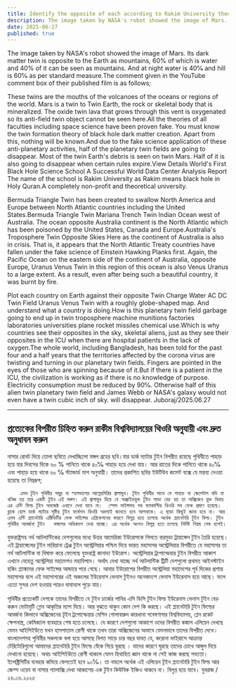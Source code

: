 ```yaml
---
title: Identify the opposite of each according to Rakim University theory and understand quickly
description: The image taken by NASA's robot showed the image of Mars. Its dark matter twin is opposite to the Earth as mountains, 60% of which is water and 40% of it can be seen as mountains.  And at night water is 40℅ and hill is 60℅ as per standard measure.The comment given in the YouTube comment box of their published film is as follows;
date: 2025-06-27
published: true
---
```


The image taken by NASA's robot showed the image of Mars. Its dark matter twin is opposite to the Earth as mountains, 60% of which is water and 40% of it can be seen as mountains.  And at night water is 40℅ and hill is 60℅ as per standard measure.The comment given in the YouTube comment box of their published film is as follows;

These twins are the mouths of the volcanoes of the oceans or regions of the world. Mars is a twin to Twin Earth, the rock or skeletal body that is mineralized. The oxide twin lava that grows through this vent is oxygenated so its anti-field twin object cannot be seen here.All the theories of all faculties including space science have been proven fake. You must know the twin formation theory of black hole dark matter creation. Apart from this, nothing will be known.And due to the fake science application of these anti-planetary activities, half of the planetary twin fields are going to disappear. Most of the twin Earth's debris is seen on twin Mars. Half of it is also going to disappear when certain rules expire.View Details World's First Black Hole Science School A Successful World Data Center Analysis Report The name of the school is Rakim University as Rakim means black hole in Holy Quran.A completely non-profit and theoretical university.

Bermuda Triangle Twin has been created to swallow North America and Europe between North Atlantic countries including the United States.Bermuda Triangle Twin Mariana Trench Twin Indian Ocean west of Australia. The ocean opposite Australia continent is the North Atlantic which has been poisoned by the United States, Canada and Europe.Australia's Troposphere Twin Opposite Skies Here as the continent of Australia is also in crisis. That is, it appears that the North Atlantic Treaty countries have fallen under the fake science of Einstein Hawking Planks first.
Again, the Pacific Ocean on the eastern side of the continent of Australia, opposite Europe, Uranus Venus Twin in this region of this ocean is also Venus Uranus to a large extent. As a result, even after being such a beautiful country, it was burnt by fire.

Plot each country on Earth against their opposite Twin Charge Water AC DC Twin Field Uranus Venus Twin with a roughly globe-shaped map. And understand what a country is doing.How is this planetary twin field garbage going to end up in twin troposphere machine munitions factories laboratories universities plane rocket missiles chemical use.Which is why countries see their opposites in the sky, skeletal aliens, just as they see their opposites in the ICU when there are hospital patients in the lack of oxygen.The whole world, including Bangladesh, has been told for the past four and a half years that the territories affected by the corona virus are twisting and turning in our planetary twin fields. Fingers are pointed in the eyes of those who are spinning because of it.But if there is a patient in the ICU, the civilization is working as if there is no knowledge of purpose. Electricity consumption must be reduced by 90℅. Otherwise half of this alien twin planetary twin field and James Webb or NASA's galaxy would not even have a twin cubic inch of sky. will disappear.
Juboraj/2025.06.27

---

##   প্রত‍্যেকের বিপরীত চিহ্নিত করুন রাকীম বিশ্ববিদ্যালয়ের থিওরি অনুযায়ী এবং দ্রুত  অনুধাবন করুন

   নাসার রোবট দিয়ে তোলা ছবিতে দেখাচ্ছিলো মঙ্গল গ্রহের ছবি।যার ডার্ক ম‍্যাটার টুইন বিপরীত রয়েছে পৃথিবীতে পাহাড় হয়ে যার দিবসের দিকে  ৬০ % পানিতে থাকে ৪০℅ পাহাড় হয়ে দেখা যায়।  আর রাতের দিকে পানিতে থাকে ৪০℅ এবং পাহাড় হয়ে থাকে ৬০ ℅ স্ট‍্যান্ডার্ড মাপ অনুযায়ী। তাদের প্রকাশিত ছবির ইউটিউব কমেন্ট বক্সে যে  মন্তব‍্য দেওয়া হয়েছে তা নিম্নরূপ;

        এসব টুইন পৃথিবীর সমুদ্র বা স্হলভাগের আগ্নেয়গিরির জ্বালামুখ। টুইন পৃথিবীর সাথে যে পাহাড় বা স্কেলেটাল বডি যা খনিজ হয় তার একটি টুইন এই মঙ্গল। এই জ্বালামুখ দিয়ে যে অক্সাইডযুক্ত টুইন লাভা বেড় হয় তা অক্সিজেন যুক্ত বিধায় এর এন্টি ফিল্ড টুইন অবজেক্ট এখানে দেখা যাবে না।  স্পেস সাইন্সসহ সব ফ‍্যাকাল্টির থিওরি সব ফেক প্রমাণ হয়েছে। ব্ল‍্যাক হোল ডার্ক ম‍্যাটার সৃষ্টির টুইন ফর্মেশন থিওরি অবশ‍্যই জানতে হ‍বে আপনাকে। এ ছাড়া কিছুই জানা হবে না। আর এসব এন্টি প্ল‍্যানেটারি এক্টিভিটির ফেক সাইন্সের এপ্লিকেশনের কারণে বিলুপ্ত হতে চলেছে অর্ধেক প্ল‍্যানেটারি টুইন ফিল্ড। টুইন পৃথিবীর আবর্জনা টুইন   মঙ্গলের অধিকাংশ দেখা যাচ্ছে। এর অর্ধেক অংশও বিলুপ্ত হতে চলেছে নির্দিষ্ট নিয়ম শেষ হলেই।

যুক্তরাষ্ট্রসহ  নর্থ আটলান্টিকের দেশগুলোর মধ‍্যে উত্তর আমেরিকা ইউরোপকে গিলতে বারমুডা ট্রায়াঙ্গেল টুইন তৈরি হয়েছে।এই ট্রায়াঙ্গেলের টুইন মারিয়ানা ট্রেঞ্জ টুইন অস্ট্রেলিয়ার পশ্চিম দিয়ে ভারত মহাসাগর অস্ট্রেলিয়ার বিপরীতে যে মহাসাগর তা নর্থ আটলান্টিক যা বিষাক্ত করে ফেলেছে যুক্তরাষ্ট্র কানাডা ইউরোপ। অস্ট্রেলিয়ার ট্রপোস্ফেয়ার টুইন বিপরীত আকাশ এখানে যেহেতু  অস্ট্রেলিয়া মহাদেশও মহাবিপদে। অর্থাৎ দেখা যাচ্ছে নর্থ আটলান্টিক ট্রিটি দেশগুলো প্রথমত আইনস্টাইন হকিং প্ল‍্যাঙ্কদের  ফেক সাইন্সের আন্ডারে পরে গেছে। আবার ইউরোপের বিপরীত অস্ট্রেলিয়া মহাদেশের পূর্ব দিকের প্রশান্ত মহাসাগর বলে এই মহাসাগরের এই অঞ্চলের  ইউরেনাস ভেনাস টুইনও অনেকাংশে ভেনাস ইউরেনাস হয়ে আছে। ফলে এতো সুন্দর দেশ হওয়ার পরেও দাবানলে পুড়ে যায়।

পৃথিবীর প্রত‍্যেকটি দেশকে তাদের বিপরীতে যে টুইন চার্জের পানির এসি ডিসি টুইন ফিল্ড ইউরেনাস ভেনাস টুইন বেড় করুন মোটামুটি গ্লোব আকৃতির ম‍্যাপ দিয়ে। আর বুঝতে থাকুন কোন দেশ কি করছে। এই প্ল‍্যানেটারি টুইন ফিল্ডের আবর্জনা কিভাবে অক্সিজেনের টূইন ট্রপোস্ফেয়ার মেশিন গোলাবারুদ কারখানা গবেষণাগার বিশ্ববিদ্যালয়, প্লেন রকেট ক্ষেপনাস্ত্র, কেমিক‍্যাল ব‍্যবহারে শেষ হতে চলেছে। যে কারণে দেশগুলো আকাশে ওদের বিপরীত কঙ্কাল এলিয়েন দেখছে যেমন আইসিইউতে যখন হাসপাতাল রোগী থাকে তখন তারা অক্সিজেনের অভাবে যেমনভাবে তাদের বিপরীত দেখে।  বাংলাদেশসহ পৃথিবীর সকলকে বলা হয়ে আসছে বিগত সাড়ে চার বছর যাবত যে, করোনা ভাইরাসে আক্রান্ত টেরিটোরিগুলো আমাদের প্ল‍্যানেটারি টুইন ফিল্ডে বেঁকে গিয়ে   ঘুরছে । যাদের কারণে ঘুরছে তাদের চোখে আঙ্গুল দিয়ে দেখানো হয়েছে। অথচ আইসিইউতে রোগী থাকলে যেমন হিথাহিত জ্ঞান থাকে না সেই কাজ করছে সভ‍্যতা। ইলেক্ট্রিসিটির ব‍্যবহার কমিয়ে ফেলতেই হবে ৯০℅। তা নাহলে অর্ধেক এই এলিয়েন টূইন প্ল‍্যানেটারি টুইন ফিল্ড আর জেম্স ওয়েব বা নাসার গ‍্যালাক্সি দেখা আকাশের এক টুইন কিউবিক ইঞ্চিও থাকবে না।
বিলুপ্ত হয়ে যাবে।
যুবরাজ /২৬.০৬.২০২৫
